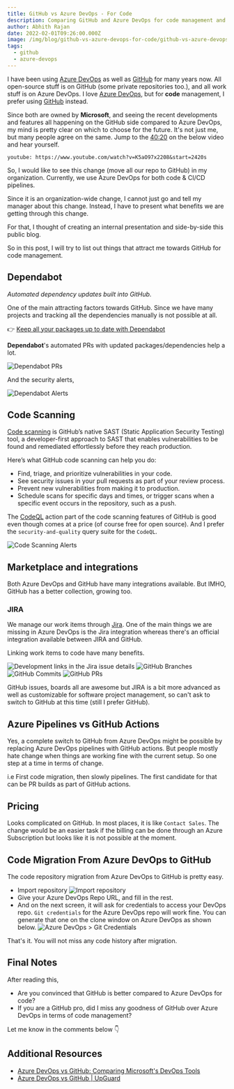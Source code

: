 ```yaml
---
title: GitHub vs Azure DevOps - For Code
description: Comparing GitHub and Azure DevOps for code management and related features. Hopefully, this post will encourage you to switch to GitHub.
author: Abhith Rajan
date: 2022-02-01T09:26:00.000Z
image: /img/blog/github-vs-azure-devops-for-code/github-vs-azure-devops-for-code.png
tags:
  - github
  - azure-devops
---
```


I have been using [Azure DevOps][2] as well as [GitHub][1] for many years now. All open-source stuff is on GitHub (some private repositories too.), and all work stuff is on Azure DevOps. I love [Azure DevOps][2], but for **code** management, I prefer using [GitHub][1] instead.

Since both are owned by **Microsoft**, and seeing the recent developments and features all happening on the GitHub side compared to Azure DevOps, my mind is pretty clear on which to choose for the future.
It's not just me, but many people agree on the same. Jump to the [40:20](https://www.youtube.com/watch?v=K5aO97x2208&t=2420s) on the below video and hear yourself.

`youtube: https://www.youtube.com/watch?v=K5aO97x2208&start=2420s`

So, I would like to see this change (move all our repo to GitHub) in my organization.
Currently, we use Azure DevOps for both code & CI/CD pipelines.

Since it is an organization-wide change, I cannot just go and tell my manager about this change. Instead, I have to present what benefits we are getting through this change.

For that, I thought of creating an internal presentation and side-by-side this public blog.

So in this post, I will try to list out things that attract me towards GitHub for code management.

## Dependabot

_Automated dependency updates built into GitHub._

One of the main attracting factors towards GitHub.
Since we have many projects and tracking all the dependencies manually is not possible at all.

:point_right: [Keep all your packages up to date with Dependabot](https://github.blog/2020-06-01-keep-all-your-packages-up-to-date-with-dependabot/)

**Dependabot**'s automated PRs with updated packages/dependencies help a lot.

![Dependabot PRs](../../static/img/blog/github-vs-azure-devops-for-code/dependabot-prs.png)

And the security alerts,

![Dependabot Alerts](../../static/img/blog/github-vs-azure-devops-for-code/dependabot-alerts.png)

## Code Scanning

[Code scanning](https://resources.github.com/code-scanning/) is GitHub’s native SAST (Static Application Security Testing) tool, a developer-first approach to SAST that enables vulnerabilities to be found and remediated effortlessly before they reach production.

Here’s what GitHub code scanning can help you do:

- Find, triage, and prioritize vulnerabilities in your code.
- See security issues in your pull requests as part of your review process.
- Prevent new vulnerabilities from making it to production.
- Schedule scans for specific days and times, or trigger scans when a specific event occurs in the repository, such as a push.

The [CodeQL](https://codeql.github.com/) action part of the code scanning features of GitHub is good even though comes at a price (of course free for open source).
And I prefer the `security-and-quality` query suite for the `CodeQL`.

![Code Scanning Alerts](../../static/img/blog/github-vs-azure-devops-for-code/code-scanning-alerts.png)

## Marketplace and integrations

Both Azure DevOps and GitHub have many integrations available. But IMHO, GitHub has a better collection, growing too.

### JIRA

We manage our work items through [Jira][3]. One of the main things we are missing in Azure DevOps is the Jira integration whereas there's an official integration available between JIRA and GitHub.

Linking work items to code have many benefits.

![Development links in the Jira issue details](../../static/img/blog/github-vs-azure-devops-for-code/jira-development.png)
![GitHub Branches](../../static/img/blog/github-vs-azure-devops-for-code/jira-branches.png)
![GitHub Commits](../../static/img/blog/github-vs-azure-devops-for-code/jira-commits.png)
![GitHub PRs](../../static/img/blog/github-vs-azure-devops-for-code/jira-prs.png)

GitHub issues, boards all are awesome but JIRA is a bit more advanced as well as customizable for software project management, so can't ask to switch to GitHub at this time (still I prefer GitHub).

## Azure Pipelines vs GitHub Actions

Yes, a complete switch to GitHub from Azure DevOps might be possible by replacing Azure DevOps pipelines with GitHub actions. But people mostly hate change when things are working fine with the current setup. So one step at a time in terms of change.

i.e First code migration, then slowly pipelines. The first candidate for that can be PR builds as part of GitHub actions.

## Pricing

Looks complicated on GitHub. In most places, it is like `Contact Sales`.
The change would be an easier task if the billing can be done through an Azure Subscription but looks like it is not possible at the moment.

## Code Migration From Azure DevOps to GitHub

The code repository migration from Azure DevOps to GitHub is pretty easy.

- Import repository
  ![Import repository](../../static/img/blog/github-vs-azure-devops-for-code/import-repo.png)
- Give your Azure DevOps Repo URL, and fill in the rest.
- And on the next screen, it will ask for credentials to access your DevOps repo. `Git credentials` for the Azure DevOps repo will work fine. You can generate that one on the clone window on Azure DevOps as shown below.
  ![Azure DevOps > Git Credentials](../../static/img/blog/github-vs-azure-devops-for-code/git-credentials.png)

That's it. You will not miss any code history after migration.

## Final Notes

After reading this,

- Are you convinced that GitHub is better compared to Azure DevOps for code?
- If you are a GitHub pro, did I miss any goodness of GitHub over Azure DevOps in terms of code management?

Let me know in the comments below :point_down:

## Additional Resources

- [Azure DevOps vs GitHub: Comparing Microsoft's DevOps Tools](https://acloudguru.com/blog/engineering/azure-devops-vs-github-comparing-microsofts-devops-twins)
- [Azure DevOps vs GitHub | UpGuard](https://www.upguard.com/blog/microsoft-visual-studio-team-services-vs-github)

[1]: /topics/github/
[2]: /topics/azure-devops/
[3]: /topics/jira/
